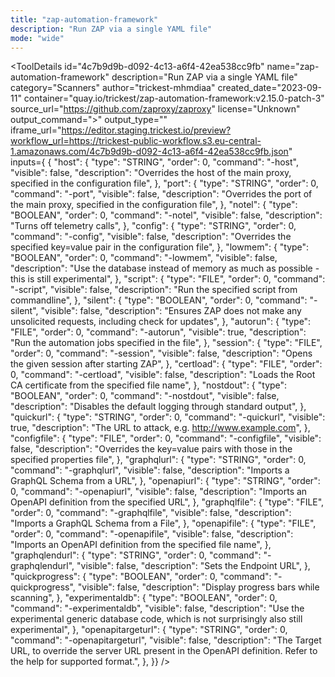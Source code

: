 ```yaml
---
title: "zap-automation-framework"
description: "Run ZAP via a single YAML file"
mode: "wide"
---
```



<ToolDetails
  id="4c7b9d9b-d092-4c13-a6f4-42ea538cc9fb"
  name="zap-automation-framework"
  description="Run ZAP via a single YAML file"
  category="Scanners"
  author="trickest-mhmdiaa"
  created_date="2023-09-11"
  container="quay.io/trickest/zap-automation-framework:v2.15.0-patch-3"
  source_url="https://github.com/zaproxy/zaproxy"
  license="Unknown"
  output_command=">"
  output_type=""
  iframe_url="https://editor.staging.trickest.io/preview?workflow_url=https://trickest-public-workflow.s3.eu-central-1.amazonaws.com/4c7b9d9b-d092-4c13-a6f4-42ea538cc9fb.json"
  inputs={ {
  "host": {
    "type": "STRING",
    "order": 0,
    "command": "-host",
    "visible": false,
    "description": "Overrides the host of the main proxy, specified in the configuration file",
  },
  "port": {
    "type": "STRING",
    "order": 0,
    "command": "-port",
    "visible": false,
    "description": "Overrides the port of the main proxy, specified in the configuration file",
  },
  "notel": {
    "type": "BOOLEAN",
    "order": 0,
    "command": "-notel",
    "visible": false,
    "description": "Turns off telemetry calls",
  },
  "config": {
    "type": "STRING",
    "order": 0,
    "command": "-config",
    "visible": false,
    "description": "Overrides the specified key=value pair in the configuration file",
  },
  "lowmem": {
    "type": "BOOLEAN",
    "order": 0,
    "command": "-lowmem",
    "visible": false,
    "description": "Use the database instead of memory as much as possible - this is still experimental",
  },
  "script": {
    "type": "FILE",
    "order": 0,
    "command": "-script",
    "visible": false,
    "description": "Run the specified script from commandline",
  },
  "silent": {
    "type": "BOOLEAN",
    "order": 0,
    "command": "-silent",
    "visible": false,
    "description": "Ensures ZAP does not make any unsolicited requests, including check for updates",
  },
  "autorun": {
    "type": "FILE",
    "order": 0,
    "command": "-autorun",
    "visible": true,
    "description": "Run the automation jobs specified in the file",
  },
  "session": {
    "type": "FILE",
    "order": 0,
    "command": "-session",
    "visible": false,
    "description": "Opens the given session after starting ZAP",
  },
  "certload": {
    "type": "FILE",
    "order": 0,
    "command": "-certload",
    "visible": false,
    "description": "Loads the Root CA certificate from the specified file name",
  },
  "nostdout": {
    "type": "BOOLEAN",
    "order": 0,
    "command": "-nostdout",
    "visible": false,
    "description": "Disables the default logging through standard output",
  },
  "quickurl": {
    "type": "STRING",
    "order": 0,
    "command": "-quickurl",
    "visible": true,
    "description": "The URL to attack, e.g. http://www.example.com",
  },
  "configfile": {
    "type": "FILE",
    "order": 0,
    "command": "-configfile",
    "visible": false,
    "description": "Overrides the key=value pairs with those in the specified properties file",
  },
  "graphqlurl": {
    "type": "STRING",
    "order": 0,
    "command": "-graphqlurl",
    "visible": false,
    "description": "Imports a GraphQL Schema from a URL",
  },
  "openapiurl": {
    "type": "STRING",
    "order": 0,
    "command": "-openapiurl",
    "visible": false,
    "description": "Imports an OpenAPI definition from the specified URL",
  },
  "graphqlfile": {
    "type": "FILE",
    "order": 0,
    "command": "-graphqlfile",
    "visible": false,
    "description": "Imports a GraphQL Schema from a File",
  },
  "openapifile": {
    "type": "FILE",
    "order": 0,
    "command": "-openapifile",
    "visible": false,
    "description": "Imports an OpenAPI definition from the specified file name",
  },
  "graphqlendurl": {
    "type": "STRING",
    "order": 0,
    "command": "-graphqlendurl",
    "visible": false,
    "description": "Sets the Endpoint URL",
  },
  "quickprogress": {
    "type": "BOOLEAN",
    "order": 0,
    "command": "-quickprogress",
    "visible": false,
    "description": "Display progress bars while scanning",
  },
  "experimentaldb": {
    "type": "BOOLEAN",
    "order": 0,
    "command": "-experimentaldb",
    "visible": false,
    "description": "Use the experimental generic database code, which is not surprisingly also still experimental",
  },
  "openapitargeturl": {
    "type": "STRING",
    "order": 0,
    "command": "-openapitargeturl",
    "visible": false,
    "description": "The Target URL, to override the server URL present in the OpenAPI definition. Refer to the help for supported format.",
  },
}}
/>